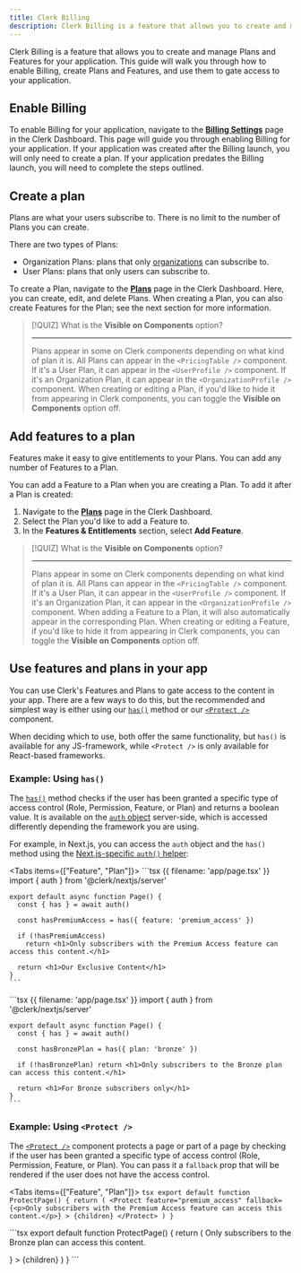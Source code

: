 ```yaml
---
title: Clerk Billing
description: Clerk Billing is a feature that allows you to create and manage Plans and Features for your application.
---
```


Clerk Billing is a feature that allows you to create and manage Plans and Features for your application. This guide will walk you through how to enable Billing, create Plans and Features, and use them to gate access to your application.

## Enable Billing

To enable Billing for your application, navigate to the [**Billing Settings**](https://dashboard.clerk.com/last-active?path=billing/settings) page in the Clerk Dashboard. This page will guide you through enabling Billing for your application. If your application was created after the Billing launch, you will only need to create a plan. If your application predates the Billing launch, you will need to complete the steps outlined.

## Create a plan

Plans are what your users subscribe to. There is no limit to the number of Plans you can create.

There are two types of Plans:

- Organization Plans: plans that only [organizations](/docs/organizations/overview) can subscribe to.
- User Plans: plans that only users can subscribe to.

To create a Plan, navigate to the [**Plans**](https://dashboard.clerk.com/last-active?path=billing/plans) page in the Clerk Dashboard. Here, you can create, edit, and delete Plans. When creating a Plan, you can also create Features for the Plan; see the next section for more information.

> [!QUIZ]
> What is the **Visible on Components** option?
>
> ---
>
> Plans appear in some on Clerk components depending on what kind of plan it is. All Plans can appear in the `<PricingTable />` component. If it's a User Plan, it can appear in the `<UserProfile />` component. If it's an Organization Plan, it can appear in the `<OrganizationProfile />` component. When creating or editing a Plan, if you'd like to hide it from appearing in Clerk components, you can toggle the **Visible on Components** option off.

## Add features to a plan

Features make it easy to give entitlements to your Plans. You can add any number of Features to a Plan.

You can add a Feature to a Plan when you are creating a Plan. To add it after a Plan is created:

1. Navigate to the [**Plans**](https://dashboard.clerk.com/last-active?path=billing/plans) page in the Clerk Dashboard.
1. Select the Plan you'd like to add a Feature to.
1. In the **Features & Entitlements** section, select **Add Feature**.

> [!QUIZ]
> What is the **Visible on Components** option?
>
> ---
>
> Plans appear in some on Clerk components depending on what kind of plan it is. All Plans can appear in the `<PricingTable />` component. If it's a User Plan, it can appear in the `<UserProfile />` component. If it's an Organization Plan, it can appear in the `<OrganizationProfile />` component. When adding a Feature to a Plan, it will also automatically appear in the corresponding Plan. When creating or editing a Feature, if you'd like to hide it from appearing in Clerk components, you can toggle the **Visible on Components** option off.

## Use features and plans in your app

You can use Clerk's Features and Plans to gate access to the content in your app. There are a few ways to do this, but the recommended and simplest way is either using our [`has()`](/docs/references/backend/types/auth-object#has) method or our [`<Protect />`](/docs/components/protect) component.

When deciding which to use, both offer the same functionality, but `has()` is available for any JS-framework, while `<Protect />` is only available for React-based frameworks.

### Example: Using `has()`

The [`has()`](/docs/references/backend/types/auth-object#has) method checks if the user has been granted a specific type of access control (Role, Permission, Feature, or Plan) and returns a boolean value. It is available on the [`auth` object](/docs/references/backend/types/auth-object) server-side, which is accessed differently depending the framework you are using.

For example, in Next.js, you can access the `auth` object and the `has()` method using the [Next.js-specific `auth()` helper](/docs/references/nextjs/auth):

<Tabs items={["Feature", "Plan"]}>
  <Tab>
    ```tsx {{ filename: 'app/page.tsx' }}
    import { auth } from '@clerk/nextjs/server'

    export default async function Page() {
      const { has } = await auth()

      const hasPremiumAccess = has({ feature: 'premium_access' })

      if (!hasPremiumAccess)
        return <h1>Only subscribers with the Premium Access feature can access this content.</h1>

      return <h1>Our Exclusive Content</h1>
    }
    ```
  </Tab>

  <Tab>
    ```tsx {{ filename: 'app/page.tsx' }}
    import { auth } from '@clerk/nextjs/server'

    export default async function Page() {
      const { has } = await auth()

      const hasBronzePlan = has({ plan: 'bronze' })

      if (!hasBronzePlan) return <h1>Only subscribers to the Bronze plan can access this content.</h1>

      return <h1>For Bronze subscribers only</h1>
    }
    ```
  </Tab>
</Tabs>

### Example: Using `<Protect />`

The [`<Protect />`](/docs/components/protect) component protects a page or part of a page by checking if the user has been granted a specific type of access control (Role, Permission, Feature, or Plan). You can pass it a `fallback` prop that will be rendered if the user does not have the access control.

<Tabs items={["Feature", "Plan"]}>
  <Tab>
    ```tsx
    export default function ProtectPage() {
      return (
        <Protect
          feature="premium_access"
          fallback={<p>Only subscribers with the Premium Access feature can access this content.</p>}
        >
          {children}
        </Protect>
      )
    }
    ```
  </Tab>

  <Tab>
    ```tsx
    export default function ProtectPage() {
      return (
        <Protect
          plan="bronze"
          fallback={<p>Only subscribers to the Bronze plan can access this content.</p>}
        >
          {children}
        </Protect>
      )
    }
    ```
  </Tab>
</Tabs>
